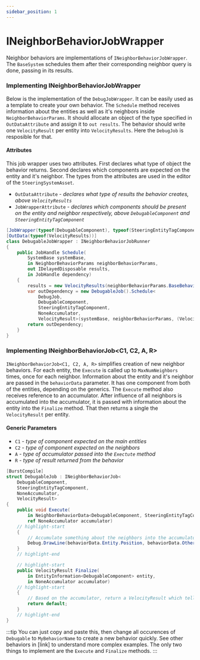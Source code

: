 ```yaml
---
sidebar_position: 1
---
```


# INeighborBehaviorJobWrapper

Neighbor behaviors are implementations of `INeighborBehaviorJobWrapper`. The `BaseSystem` schedules them after their corresponding neighbor query is done, passing in its results.

### Implementing INeighborBehaviorJobWrapper

Below is the implementation of the `DebugJobWrapper`. It can be easily used as a template to create your own behavior. The `Schedule` method receives information about the entities as well as it's neighbors inside `NeighborBehaviorParams`. It should allocate an object of the type specified in `OutDataAttribute` and assign it to `out results`. The behavior should write one `VelocityResult` per entity into `VelocityResults`. Here the `DebugJob` is resposible for that.

#### Attributes

This job wrapper uses two attributes. First declares what type of object the behavior returns. Second declares which components are expected on the entity and it's neighbor. The types from the attributes are used in the editor of the `SteeringSystemAsset`. 

- `OutDataAttribute` - *declares what type of results the behavior creates, above `VelocityResults`*
- `JobWrapperAttribute` - *declares which components should be present on the entity and neighbor respectively, above `DebugableComponent` and `SteeringEntityTagComponent`*

```csharp title="DebugableJobWrapper.cs"
[JobWrapper(typeof(DebugableComponent), typeof(SteeringEntityTagComponent))]
[OutData(typeof(VelocityResults))]
class DebugableJobWrapper : INeighborBehaviorJobRunner
{
    public JobHandle Schedule(
        SystemBase systemBase,
        in NeighborBehaviorParams neighborBehaviorParams,
        out IDelayedDisposable results,
        in JobHandle dependency)
    {	
        results = new VelocityResults(neighborBehaviorParams.BaseBehaviorParams.EntityCount);
        var outDependency = new DebugableJob().Schedule<
            DebugJob, 
            DebugableComponent, 
            SteeringEntityTagComponent, 
            NoneAccumulator, 
            VelocityResult>(systemBase, neighborBehaviorParams, (VelocityResults)results, 1, dependency);
        return outDependency;
    }
}
```


### Implementing INeighborBehaviorJob\<C1, C2, A, R\>

`INeighborBehaviorJob<C1, C2, A, R>` simplifies creation of new neighbor behaviors. For each entity, the `Execute` is called up to `MaxNumNeighbors` times, once for each neighbor. Information about the entity and it's neighbor are passed in the `behaviorData` parameter. It has one component from both of the entities, depending on the generics. The `Execute` method also receives reference to an accumulator. After influence of all neighbors is accumulated into the accumulator, it is passed with information about the entity into the `Finalize` method. That then returns a single the `VelocityResult` per entity.

#### Generic Parameters

- `C1` - *type of component expected on the main entities*
- `C2` - *type of component expected on the neighbors*
- `A` - *type of accumulator passed into the `Exectute` method*
- `R` - *type of result returned from the behavior*

```csharp title="DebugableJobWrapper.cs"
[BurstCompile]
struct DebugableJob : INeighborBehaviorJob<
    DebugableComponent, 
    SteeringEntityTagComponent, 
    NoneAccumulator, 
    VelocityResult>
{
    public void Execute(
        in NeighborBehaviorData<DebugableComponent, SteeringEntityTagComponent> behaviorData,
        ref NoneAccumulator accumulator)
    // highlight-start
    {
        // Accumulate something about the neighbors into the accumulator
        Debug.DrawLine(behaviorData.Entity.Position, behaviorData.OtherEntity.Position);
    }
    // highlight-end

    // highlight-start
    public VelocityResult Finalize(
        in EntityInformation<DebugableComponent> entity,
        in NoneAccumulator accumulator)
    // highlight-start
    {
        // Based on the accumulator, return a VelocityResult which tells which way to go
        return default;
    }
    // highlight-end
}
```

:::tip
You can just copy and paste this, then change all occurences of `Debugable` to `MyBehaviorName` to create a new behavior quickly. See other behaviors in [link] to understand more complex examples. The only two things to implement are the `Execute` and `Finalize` methods.
:::